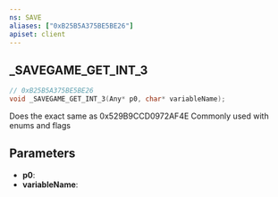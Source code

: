 ```yaml
---
ns: SAVE
aliases: ["0xB25B5A375BE5BE26"]
apiset: client
---
```

## _SAVEGAME_GET_INT_3

```c
// 0xB25B5A375BE5BE26
void _SAVEGAME_GET_INT_3(Any* p0, char* variableName);
```

Does the exact same as 0x529B9CCD0972AF4E
Commonly used with enums and flags

## Parameters
* **p0**:
* **variableName**: